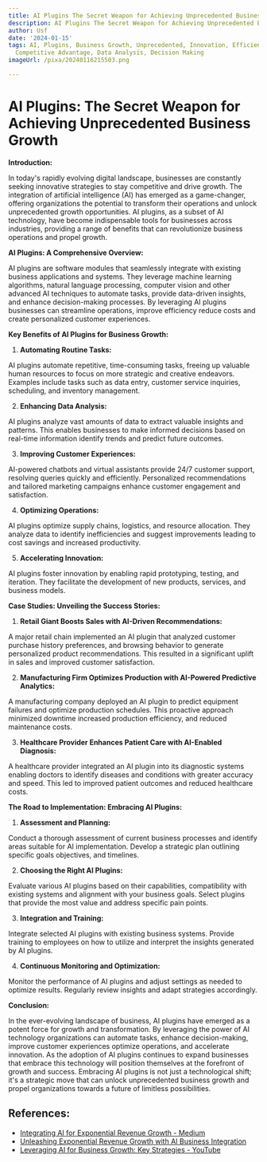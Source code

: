 ```yaml
---
title: AI Plugins The Secret Weapon for Achieving Unprecedented Business Growth
description: AI Plugins The Secret Weapon for Achieving Unprecedented Business Growth
author: Usf
date: '2024-01-15'
tags: AI, Plugins, Business Growth, Unprecedented, Innovation, Efficiency, Automation,
  Competitive Advantage, Data Analysis, Decision Making
imageUrl: /pixa/20240116215503.png

---
```

# **AI Plugins: The Secret Weapon  for Achieving Unprecedented Business Growth**

**Introduction:**

In today's rapidly evolving  digital landscape, businesses are constantly seeking innovative strategies  to stay competitive and drive growth. The integration of artificial intelligence (AI) has emerged as a game-changer, offering organizations the potential to transform their operations and unlock unprecedented growth opportunities. AI plugins, as a subset of AI technology, have become  indispensable tools for businesses across industries, providing a  range of benefits that can revolutionize business operations and  propel growth.

**AI Plugins: A Comprehensive  Overview:**

AI plugins are software modules  that seamlessly integrate with existing business applications and systems. They leverage machine learning algorithms, natural language processing, computer vision and other advanced AI techniques to automate tasks, provide data-driven insights, and enhance decision-making processes. By leveraging  AI plugins businesses  can streamline operations, improve efficiency reduce costs and  create  personalized customer experiences.

**Key Benefits of AI Plugins for  Business  Growth:**

1. **Automating  Routine Tasks:**

AI plugins  automate repetitive,  time-consuming tasks, freeing up valuable human resources to focus on more strategic and creative endeavors. Examples include tasks such as data entry, customer  service inquiries, scheduling, and inventory management.

2. **Enhancing Data Analysis:**

AI plugins analyze vast amounts of data to extract valuable  insights and patterns. This enables businesses to make  informed decisions  based on real-time information identify  trends and predict future  outcomes.

3. **Improving Customer Experiences:**

AI-powered chatbots and virtual assistants provide 24/7 customer support, resolving queries quickly and efficiently. Personalized recommendations and tailored marketing campaigns enhance customer engagement and satisfaction.

4. **Optimizing Operations:**

AI  plugins optimize supply chains, logistics, and resource  allocation. They analyze data to identify inefficiencies and suggest improvements leading to cost savings and  increased productivity.

5. **Accelerating Innovation:**

AI  plugins  foster innovation  by enabling rapid prototyping,  testing, and iteration. They facilitate  the development  of new products, services, and business models.

**Case Studies: Unveiling the  Success Stories:**

1. **Retail Giant Boosts Sales with AI-Driven Recommendations:**

A major retail chain  implemented an AI plugin that analyzed customer purchase history preferences, and browsing  behavior to generate personalized product recommendations. This resulted in a significant uplift in sales and improved  customer  satisfaction.

2. **Manufacturing Firm Optimizes Production with AI-Powered  Predictive Analytics:**

A manufacturing company deployed an AI plugin to predict equipment  failures and optimize production schedules. This proactive approach minimized downtime increased production efficiency, and reduced maintenance costs.

3. **Healthcare Provider Enhances  Patient Care with AI-Enabled Diagnosis:**

A healthcare provider integrated an AI plugin into its diagnostic systems enabling doctors to identify diseases and conditions with greater accuracy and  speed. This led to improved patient outcomes and reduced healthcare costs.

**The Road to Implementation: Embracing AI Plugins:**

1. **Assessment  and  Planning:**

Conduct a thorough assessment of current business processes and identify areas suitable for  AI implementation. Develop a strategic plan outlining specific goals objectives, and timelines.

2. **Choosing the Right AI Plugins:**

Evaluate various AI plugins based on their capabilities, compatibility  with existing  systems and alignment with  your business goals. Select plugins that provide the most value and address specific pain points.

3. **Integration and Training:**

Integrate selected AI plugins with existing business systems. Provide training to employees on how  to utilize and interpret the insights generated by AI plugins.

4.  **Continuous Monitoring and Optimization:**

Monitor  the performance of AI plugins and adjust settings as needed to optimize results.  Regularly review insights and adapt strategies accordingly.

**Conclusion:**

In the ever-evolving landscape of business,  AI plugins have  emerged as a  potent force for growth and transformation. By leveraging the power  of AI technology  organizations  can automate tasks, enhance decision-making, improve customer experiences optimize operations, and accelerate innovation. As  the adoption of AI plugins continues to expand businesses  that embrace this technology will position themselves at the forefront of growth and success. Embracing  AI plugins is not just a technological shift; it's  a strategic move that can unlock unprecedented business growth and propel organizations towards a future of limitless possibilities.

## References:
- [Integrating AI for Exponential Revenue Growth - Medium](https://medium.com/@revenuegrowthassociates/integrating-ai-for-exponential-revenue-growth-dcd1232c5cbd?responsesOpen=true&sortBy=REVERSE_CHRON)
- [Unleashing Exponential Revenue Growth with AI Business Integration](https://medium.com/@revenuegrowthassociates/unleashing-exponential-revenue-growth-with-ai-business-integration-4aa8dd937625)
- [Leveraging AI for Business Growth: Key Strategies - YouTube](https://www.youtube.com/watch?v=0G1VBnyqXGA)
